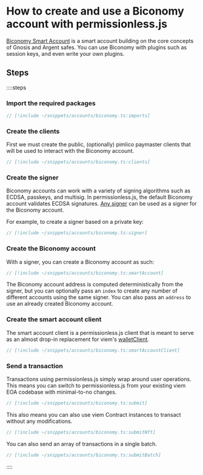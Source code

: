 
<VersionWarning version="0.2" />

# How to create and use a Biconomy account with permissionless.js

[Biconomy Smart Account](https://github.com/bcnmy/scw-contracts) is a smart account building on the core concepts of Gnosis and Argent safes. You can use Biconomy with plugins such as session keys, and even write your own plugins.

## Steps

::::steps

### Import the required packages

```ts
// [!include ~/snippets/accounts/biconomy.ts:imports]
```

### Create the clients

First we must create the public, (optionally) pimlico paymaster clients that will be used to interact with the Biconomy account.

```ts
// [!include ~/snippets/accounts/biconomy.ts:clients]
```

### Create the signer

Biconomy accounts can work with a variety of signing algorithms such as ECDSA, passkeys, and multisig. In permissionless.js, the default Biconomy account validates ECDSA signatures. [Any signer](/permissionless/core/how-to/signers) can be used as a signer for the Biconomy account.

For example, to create a signer based on a private key:

```ts
// [!include ~/snippets/accounts/biconomy.ts:signer]
```

### Create the Biconomy account

With a signer, you can create a Biconomy account as such:

```ts
// [!include ~/snippets/accounts/biconomy.ts:smartAccount]
```

The Biconomy account address is computed deterministically from the signer, but you can optionally pass an `index` to create any number of different accounts using the same signer. You can also pass an `address` to use an already created Biconomy account.

### Create the smart account client

The smart account client is a permissionless.js client that is meant to serve as an almost drop-in replacement for viem's [walletClient](https://viem.sh/docs/clients/wallet.html).

```ts
// [!include ~/snippets/accounts/biconomy.ts:smartAccountClient]
```

### Send a transaction

Transactions using permissionless.js simply wrap around user operations. This means you can switch to permissionless.js from your existing viem EOA codebase with minimal-to-no changes.

```ts
// [!include ~/snippets/accounts/biconomy.ts:submit]
```

This also means you can also use viem Contract instances to transact without any modifications.

```ts
// [!include ~/snippets/accounts/biconomy.ts:submitNft]
```

You can also send an array of transactions in a single batch.

```ts
// [!include ~/snippets/accounts/biconomy.ts:submitBatch]
```

::::